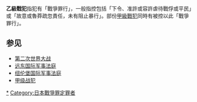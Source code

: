 {{unreferenced|time=2013-08-12T16:16:59+00:00}}
'''乙級戰犯'''指犯有「戰爭罪行」，一般指控包括「下令、准許或容許虐待戰俘或平民」或「故意或魯莽疏忽責任，未有阻止暴行」。部份[[甲級戰犯|甲級戰犯]]同時有被控以此「戰爭罪行」。
== 参见 ==

* [[第二次世界大战|第二次世界大战]]
* [[远东国际军事法庭|远东国际军事法庭]]
* [[纽伦堡国际军事法庭|纽伦堡国际军事法庭]]
* [[甲级战犯|甲级战犯]]

[[Category:乙級丙級戰犯|*]]
[[Category:日本戰爭罪定罪者|Category:日本戰爭罪定罪者]]